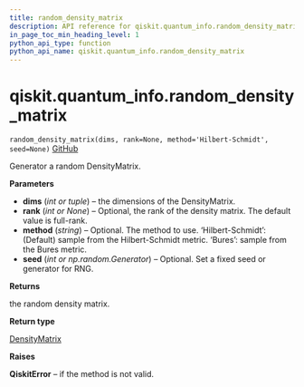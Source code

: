 ```yaml
---
title: random_density_matrix
description: API reference for qiskit.quantum_info.random_density_matrix
in_page_toc_min_heading_level: 1
python_api_type: function
python_api_name: qiskit.quantum_info.random_density_matrix
---
```


# qiskit.quantum\_info.random\_density\_matrix

<span id="qiskit.quantum_info.random_density_matrix" />

`random_density_matrix(dims, rank=None, method='Hilbert-Schmidt', seed=None)` [GitHub](https://github.com/qiskit/qiskit/tree/stable/0.19/qiskit/quantum_info/states/random.py "view source code")

Generator a random DensityMatrix.

**Parameters**

*   **dims** (*int or tuple*) – the dimensions of the DensityMatrix.
*   **rank** (*int or None*) – Optional, the rank of the density matrix. The default value is full-rank.
*   **method** (*string*) – Optional. The method to use. ‘Hilbert-Schmidt’: (Default) sample from the Hilbert-Schmidt metric. ‘Bures’: sample from the Bures metric.
*   **seed** (*int or np.random.Generator*) – Optional. Set a fixed seed or generator for RNG.

**Returns**

the random density matrix.

**Return type**

[DensityMatrix](qiskit.quantum_info.DensityMatrix "qiskit.quantum_info.DensityMatrix")

**Raises**

**QiskitError** – if the method is not valid.

